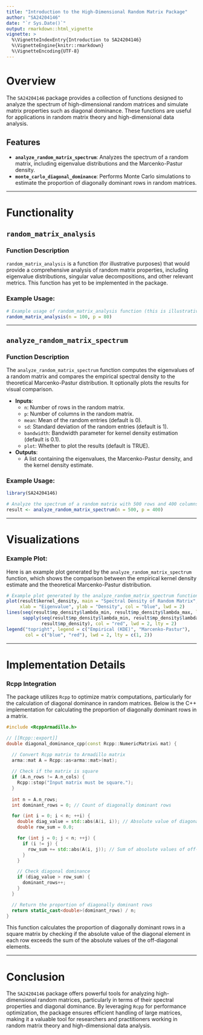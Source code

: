 ```yaml
---
title: "Introduction to the High-Dimensional Random Matrix Package"
author: "SA24204146"
date: "`r Sys.Date()`"
output: rmarkdown::html_vignette
vignette: >
  %\VignetteIndexEntry{Introduction to SA24204146}
  %\VignetteEngine{knitr::rmarkdown}
  %\VignetteEncoding{UTF-8}
---
```


# Overview

The `SA24204146` package provides a collection of functions designed to analyze the spectrum of high-dimensional random matrices and simulate matrix properties such as diagonal dominance. These functions are useful for applications in random matrix theory and high-dimensional data analysis.

## Features

- **`analyze_random_matrix_spectrum`**: Analyzes the spectrum of a random matrix, including eigenvalue distributions and the Marcenko-Pastur density.
- **`monte_carlo_diagonal_dominance`**: Performs Monte Carlo simulations to estimate the proportion of diagonally dominant rows in random matrices.

---

# Functionality

## `random_matrix_analysis`

### **Function Description**

`random_matrix_analysis` is a function (for illustrative purposes) that would provide a comprehensive analysis of random matrix properties, including eigenvalue distributions, singular value decompositions, and other relevant metrics. This function has yet to be implemented in the package.

### **Example Usage**:

```r
# Example usage of random_matrix_analysis function (this is illustrative)
random_matrix_analysis(n = 100, p = 80)
```

---

## `analyze_random_matrix_spectrum`

### **Function Description**

The `analyze_random_matrix_spectrum` function computes the eigenvalues of a random matrix and compares the empirical spectral density to the theoretical Marcenko-Pastur distribution. It optionally plots the results for visual comparison.

- **Inputs**:
  - `n`: Number of rows in the random matrix.
  - `p`: Number of columns in the random matrix.
  - `mean`: Mean of the random entries (default is 0).
  - `sd`: Standard deviation of the random entries (default is 1).
  - `bandwidth`: Bandwidth parameter for kernel density estimation (default is 0.1).
  - `plot`: Whether to plot the results (default is TRUE).

- **Outputs**:
  - A list containing the eigenvalues, the Marcenko-Pastur density, and the kernel density estimate.

### **Example Usage**:

```r
library(SA24204146)

# Analyze the spectrum of a random matrix with 500 rows and 400 columns
result <- analyze_random_matrix_spectrum(n = 500, p = 400)
```

---

# Visualizations

### **Example Plot**:

Here is an example plot generated by the `analyze_random_matrix_spectrum` function, which shows the comparison between the empirical kernel density estimate and the theoretical Marcenko-Pastur distribution.

```r
# Example plot generated by the analyze_random_matrix_spectrum function
plot(result$kernel_density, main = "Spectral Density of Random Matrix",
     xlab = "Eigenvalue", ylab = "Density", col = "blue", lwd = 2)
lines(seq(result$mp_density$lambda_min, result$mp_density$lambda_max, length.out = 1000),
      sapply(seq(result$mp_density$lambda_min, result$mp_density$lambda_max, length.out = 1000),
             result$mp_density), col = "red", lwd = 2, lty = 2)
legend("topright", legend = c("Empirical (KDE)", "Marcenko-Pastur"),
       col = c("blue", "red"), lwd = 2, lty = c(1, 2))
```

---

# Implementation Details

### Rcpp Integration

The package utilizes `Rcpp` to optimize matrix computations, particularly for the calculation of diagonal dominance in random matrices. Below is the C++ implementation for calculating the proportion of diagonally dominant rows in a matrix.

```cpp
#include <RcppArmadillo.h>

// [[Rcpp::export]]
double diagonal_dominance_cpp(const Rcpp::NumericMatrix& mat) {

  // Convert Rcpp matrix to Armadillo matrix
  arma::mat A = Rcpp::as<arma::mat>(mat);
  
  // Check if the matrix is square
  if (A.n_rows != A.n_cols) {
    Rcpp::stop("Input matrix must be square.");
  }
  
  int n = A.n_rows;
  int dominant_rows = 0; // Count of diagonally dominant rows

  for (int i = 0; i < n; ++i) {
    double diag_value = std::abs(A(i, i)); // Absolute value of diagonal element
    double row_sum = 0.0;

    for (int j = 0; j < n; ++j) {
      if (i != j) {
        row_sum += std::abs(A(i, j)); // Sum of absolute values of off-diagonal elements
      }
    }

    // Check diagonal dominance
    if (diag_value > row_sum) {
      dominant_rows++;
    }
  }

  // Return the proportion of diagonally dominant rows
  return static_cast<double>(dominant_rows) / n;
}
```

This function calculates the proportion of diagonally dominant rows in a square matrix by checking if the absolute value of the diagonal element in each row exceeds the sum of the absolute values of the off-diagonal elements.

---

# Conclusion

The `SA24204146` package offers powerful tools for analyzing high-dimensional random matrices, particularly in terms of their spectral properties and diagonal dominance. By leveraging `Rcpp` for performance optimization, the package ensures efficient handling of large matrices, making it a valuable tool for researchers and practitioners working in random matrix theory and high-dimensional data analysis.
